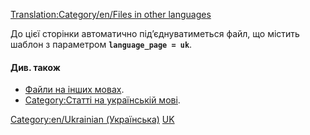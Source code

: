 [[Translation:Category/en/Files in other languages]]

{{en/Bilingual box| Ru
| Ця сорінка містить алфавітний покажчик для великої кількості '''файлів (картинок) на українській мові''' в OpenTTD Вики.
| ''This page provides an index for a wide range of '''files (images) in Ukrainian''' in OpenTTD Wiki.''}}

До цієї сторінки автоматично під’єднуватиметься файл, що містить шаблон {{en/S|Other_languages_files}} з параметром '''<code>language_page = uk </code>'''.

==== Див. також ====
*[[:Category:en/Other languages|Файли на інших мовах]].
*[[:Category:uk/Статті на українській мові|Category:Статті на українській мові]].

[[Category:en/Ukrainian (Українська)]][[Category:en/Files in other languages|UK]]